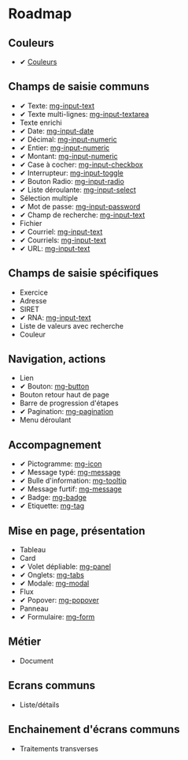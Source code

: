 
<Meta title="Roadmap" />

# Roadmap

## Couleurs

- ✔ [Couleurs](/docs/style-colors--page)

## Champs de saisie communs

- ✔ Texte: [mg-input-text](/docs/)
- ✔ Texte multi-lignes: [mg-input-textarea](/docs/)
- Texte enrichi
- ✔ Date: [mg-input-date](/docs/)
- ✔ Décimal: [mg-input-numeric](/docs/)
- ✔ Entier: [mg-input-numeric](/docs/)
- ✔ Montant: [mg-input-numeric](/docs/)
- ✔ Case à cocher: [mg-input-checkbox](/docs/)
- ✔ Interrupteur: [mg-input-toggle](/docs/)
- ✔ Bouton Radio: [mg-input-radio](/docs/)
- ✔ Liste déroulante: [mg-input-select](/docs/)
- Sélection multiple
- ✔ Mot de passe: [mg-input-password](/docs/)
- ✔ Champ de recherche: [mg-input-text](/docs/)
- Fichier
- ✔ Courriel: [mg-input-text](/docs/)
- ✔ Courriels: [mg-input-text](/docs/)
- ✔ URL: [mg-input-text](/docs/)

## Champs de saisie spécifiques

- Exercice
- Adresse
- SIRET
- ✔ RNA: [mg-input-text](/docs/)
- Liste de valeurs avec recherche
- Couleur

## Navigation, actions

- Lien
- ✔ Bouton: [mg-button](/docs/)
- Bouton retour haut de page
- Barre de progression d'étapes
- ✔ Pagination: [mg-pagination](/docs/)
- Menu déroulant

## Accompagnement

- ✔ Pictogramme: [mg-icon](/docs/)
- ✔ Message typé: [mg-message](/docs/)
- ✔ Bulle d'information: [mg-tooltip](/docs/)
- ✔ Message furtif: [mg-message](/docs/)
- ✔ Badge: [mg-badge](/docs/)
- ✔ Etiquette: [mg-tag](/docs/)

## Mise en page, présentation

- Tableau
- Card
- ✔ Volet dépliable: [mg-panel](/docs/)
- ✔ Onglets: [mg-tabs](/docs/)
- ✔ Modale: [mg-modal](/docs/)
- Flux
- ✔ Popover: [mg-popover](/docs/)
- Panneau
- ✔ Formulaire: [mg-form](/docs/)

## Métier

- Document

## Ecrans communs

- Liste/détails

## Enchainement d'écrans communs

- Traitements transverses

